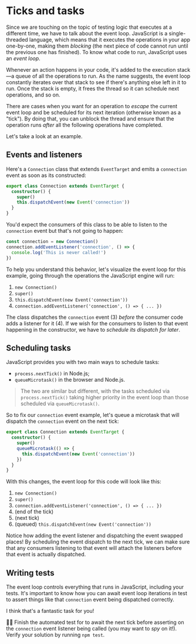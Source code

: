 # Ticks and tasks

Since we are touching on the topic of testing logic that executes at a different time, we have to talk about the event loop. JavaScript is a single-threaded language, which means that it executes the operations in your app one-by-one, making them _blocking_ (the next piece of code cannot run until the previous one has finished). To know what code to run, JavaScript uses an _event loop_.

Whenever an action happens in your code, it's added to the execution stack—a queue of all the operations to run. As the name suggests, the event loop constantly iterates over that stack to see if there's anything else left in it to run. Once the stack is empty, it frees the thread so it can schedule next operations, and so on.

There are cases when you want for an operation to _escape_ the current event loop and be scheduled for its next iteration (otherwise known as a "tick"). By doing that, you can unblock the thread and ensure that the operation runs _after_ all the following operations have completed.

Let's take a look at an example.

## Events and listeners

Here's a `Connection` class that extends `EventTarget` and emits a `connection` event as soon as its constructed:

```ts filename=connection.ts highlight=4
export class Connection extends EventTarget {
  constructor() {
    super()
    this.dispatchEvent(new Event('connection'))
  }
}
```

You'd expect the consumers of this class to be able to listen to the `connection` event but that's not going to happen:

```ts
const connection = new Connection()
connection.addEventListener('connection', () => {
  console.log('This is never called!')
})
```

To help you understand this behavior, let's visualize the event loop for this example, going through the operations the JavaScript engine will run:

1. `new Connection()`
1. `super()`
1. `this.dispatchEvent(new Event('connection'))`
1. `connection.addEventListener('connection', () => { ... })`

The class dispatches the `connection` event (3) _before_ the consumer code adds a listener for it (4). If we wish for the consumers to listen to that event happening in the constructor, we have to _schedule its dispatch for later_.

## Scheduling tasks

JavaScript provides you with two main ways to schedule tasks:

- `process.nextTick()` in Node.js;
- `queueMicrotask()` in the browser and Node.js.

> The two are similar but different, with the tasks scheduled via `process.nextTick()` taking higher priority in the event loop than those scheduled via `queueMicrotask()`.

So to fix our `connection` event example, let's queue a microtask that will dispatch the `connection` event on the next tick:

```ts filename=connection.ts highlight=4-6
export class Connection extends EventTarget {
  constructor() {
    super()
    queueMicrotask(() => {
      this.dispatchEvent(new Event('connection'))
    })
  }
}
```

With this changes, the event loop for this code will look like this:

1. `new Connection()`
1. `super()`
1. `connection.addEventListener('connection', () => { ... })`
1. (end of the tick)
1. (next tick)
1. (queued) `this.dispatchEvent(new Event('connection'))`

Notice how adding the event listener and dispatching the event swapped places! By scheduling the event dispatch to the next tick, we can make sure that any consumers listening to that event will attach the listeners before that event is actually dispatched.

## Writing tests

The event loop controls everything that runs in JavaScript, including your tests. It's important to know how you can await event loop iterations in test to assert things like that `connection` event being dispatched correctly.

I think that's a fantastic task for you!

👨‍💼 Finish the automated test for <InlineFile file="connection.test.ts" /> to await the next tick before asserting on the `connection` event listener being called (you may want to _spy_ on it!). Verify your solution by running `npm test`.
